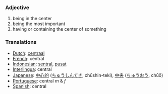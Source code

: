 === Adjective ===
# being in the center
# being the most important
# having or containing the center of something

=== Translations ===
*[[Dutch]]: [[centraal]]
*[[French]]: central
*[[Indonesian]]: [[sentral]], [[pusat]]
*[[Interlingua]]: central
*[[Japanese]]:  [[中心的]] ([[ちゅうしんてき]], chūshin-teki), [[中央]] ([[ちゅうおう]], chūō)
*[[Portuguese]]: central ''m'' & ''f''
*[[Spanish]]: central